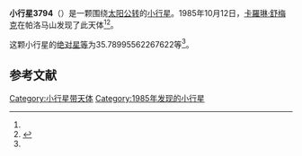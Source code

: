 {{Infobox planet
| bgcolour = #FFFFC0
| name = 3794 Sthenelos
| symbol = 
| image = 
| caption = 
| discovery = yes
| discovery_ref = 
| discoverer = [[卡羅琳·舒梅克|卡羅琳·舒梅克]]
| discovery_site = [[帕洛马山|帕洛马山]] 
| discovered = 1985年10月12日
| designations = yes
| mp_name = 
| named_after = 
| alt_names = 1985 TF3/ 1949 SA / 1973 SU2
| mp_category = [[特洛伊小行星|特洛伊小行星]]
| orbit_ref = <ref name="a">[http://ssd.jpl.nasa.gov/sbdb.cgi?sstr=3794 3794 Sthenelos] {{Wayback|url=http://ssd.jpl.nasa.gov/sbdb.cgi?sstr=3794 |date=20200917233701 }}，小行星數據庫瀏覽器（JPL Small-Body Database Browser）－[[美国国家航空航天局|美国国家航空航天局]]喷气推进实验室</ref>
| epoch = 2456400.5 (2013年4月18日更新)
| aphelion = {{convert|5.964415595929802|AU|km|3|abbr=on|lk=out}}
| perihelion = {{convert|4.440115049788671|AU|km|3|abbr=on}}
| semimajor = {{convert|5.202265322859237|AU|km|3|abbr=on}}
| eccentricity = 0.146503538
| period = 4333.982705 [[日|日]]<br />11.87[[儒略年|儒略年]]
| avg_speed = 
| inclination = 6.064710915041351
| asc_node = 343.2782530439033
| mean_anomaly = 
| arg_peri = 35.78995562267622
| satellites = 
| physical_characteristics = yes
| dimensions = 
| mass = 
| density = 
| surface_grav = 
| escape_velocity = 
| sidereal_day = 
| axial_tilt = 
| pole_ecliptic_lat = 
| pole_ecliptic_lon = 
| albedo = 
| temperatures= 
| temp_name1 = 
| mean_temp_1 = 
| max_temp_1 = 
| temp_name2 = 
| max_temp_2 = 
| spectral_type = 
| abs_magnitude = 35.78995562267622
}}

'''小行星3794'''（{{lang-en|3794 Sthenelos}}）是一颗围绕[[太阳|太阳]][[公转|公转]]的[[小行星|小行星]]。1985年10月12日，[[卡羅琳·舒梅克|卡羅琳·舒梅克]]在帕洛马山发现了此天体<ref name="a" /><ref>{{cite news|title=小行星列表|url=http://cfa-www.harvard.edu/iau/lists/NumberedMPs.txt|accessdate=2013-07-08|newspaper=哈佛大学|archive-date=2008-05-17|archive-url=https://web.archive.org/web/20080517010638/http://cfa-www.harvard.edu/iau/lists/NumberedMPs.txt|dead-url=no}}</ref>。

这颗小行星的[[绝对星等|绝对星等]]为35.78995562267622等<ref name="a" />。

==参考文献==
{{reflist}}
{{Minor Planet Number|[[小行星3793|小行星3793]]|[[小行星3795|小行星3795]]}}

{{小天体}}

[[Category:小行星带天体|Category:小行星带天体]]
[[Category:1985年发现的小行星|Category:1985年发现的小行星]]

{{asteroid-stub}}